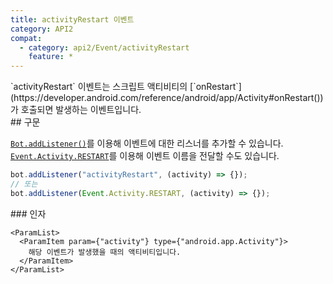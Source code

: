 ```yaml
---
title: activityRestart 이벤트
category: API2
compat:
  - category: api2/Event/activityRestart
    feature: *
---
```


<Section>
  `activityRestart` 이벤트는 스크립트 액티비티의
  [`onRestart`](https://developer.android.com/reference/android/app/Activity#onRestart())가 호출되면 발생하는 이벤트입니다.
</Section>
<Section>
  ## 구문

  [`Bot.addListener()`](/api2/Bot/addListener)를 이용해 이벤트에 대한 리스너를 추가할 수 있습니다.
  [`Event.Activity.RESTART`](/api2/Event/Activity/RESTART)를 이용해 이벤트 이름을 전달할 수도 있습니다.
  ~~~js
  bot.addListener("activityRestart", (activity) => {});
  // 또는
  bot.addListener(Event.Activity.RESTART, (activity) => {});
  ~~~

  <Section>
    ### 인자

    <ParamList>
      <ParamItem param={"activity"} type={"android.app.Activity"}>
        해당 이벤트가 발생했을 때의 액티비티입니다.
      </ParamItem>
    </ParamList>
  </Section>
</Section>